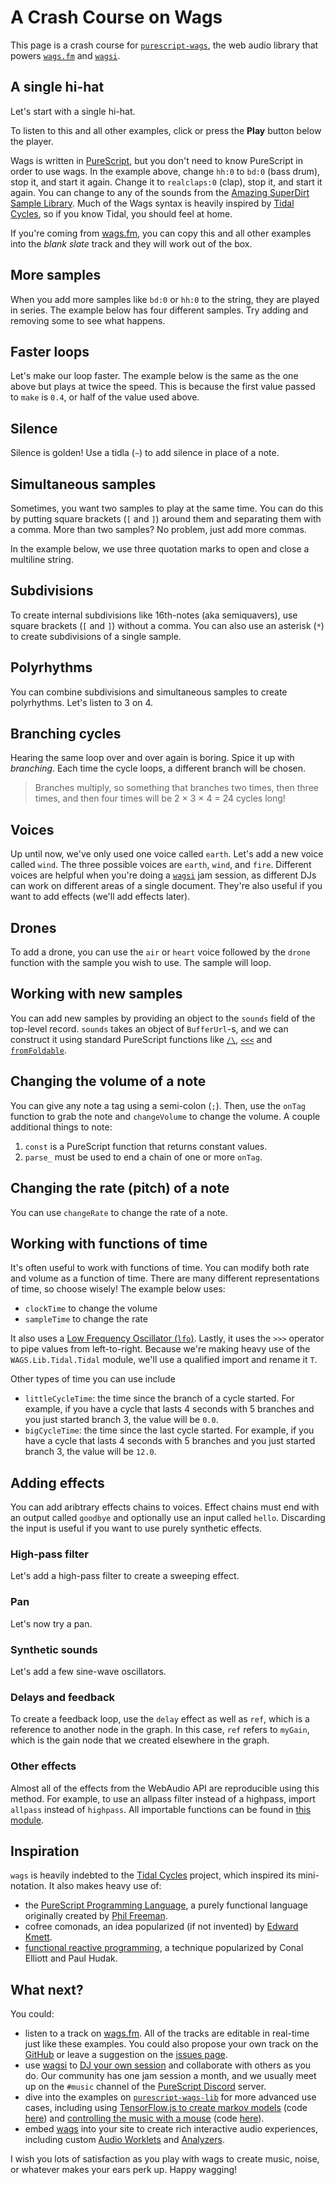 
# A Crash Course on Wags

This page is a crash course for [`purescript-wags`](https://github.com/mikesol/purescript-wags), the web audio library that powers [`wags.fm`](https://github.com/mikesol/wags.fm) and [`wagsi`](https://github.com/mikesol/wagsi).

## A single hi-hat

Let's start with a single hi-hat.

<Player player={singleMain} code={single} />

To listen to this and all other examples, click or press the **Play** <FontAwesomeIcon icon={faPlayCircle} /> button below the player.

Wags is written in [PureScript](https://purescript.org), but you don't need to know PureScript in order to use wags. In the example above, change `hh:0` to `bd:0` (bass drum), stop it, and start it again. Change it to `realclaps:0` (clap), stop it, and start it again. You can change to any of the sounds from the [Amazing SuperDirt Sample Library](https://github.com/mikesol/wagsi/blob/main/SOUNDS.md). Much of the Wags syntax is heavily inspired by [Tidal Cycles](https://tidalcycles.org/), so if you know Tidal, you should feel at home.

If you're coming from [wags.fm](https://wags.fm), you can copy this and all other examples into the _blank slate_ track and they will work out of the box.

## More samples

When you add more samples like `bd:0` or `hh:0` to the string, they are played in series.  The example below has four different samples. Try adding and removing some to see what happens.

<Player player={severalMain} code={several} />

## Faster loops

Let's make our loop faster. The example below is the same as the one above but plays at twice the speed. This is because the first value passed to `make` is `0.4`, or half of the value used above.

<Player player={fasterMain} code={faster} />

## Silence

Silence is golden! Use a tidla (`~`) to add silence in place of a note.

<Player player={silenceMain} code={silence} />

## Simultaneous samples

Sometimes, you want two samples to play at the same time. You can do this by putting square brackets (`[` and `]`) around them and separating them with a comma. More than two samples? No problem, just add more commas.

In the example below, we use three quotation marks to open and close a multiline string.

<Player player={simulMain} code={simul} />

## Subdivisions

To create internal subdivisions like 16th-notes (aka semiquavers), use square brackets (`[` and `]`) without a comma. You can also use an asterisk (`*`) to create subdivisions of a single sample.

<Player player={subdivMain} code={subdiv} />

## Polyrhythms

You can combine subdivisions and simultaneous samples to create polyrhythms. Let's listen to 3 on 4.

<Player player={polyMain} code={poly} />

## Branching cycles

Hearing the same loop over and over again is boring. Spice it up with _branching_. Each time the cycle loops, a different branch will be chosen.

> Branches multiply, so something that branches two times, then three times, and then four times will be 2 × 3 × 4 = 24 cycles long!

<Player player={branchMain} code={branch} />

## Voices

Up until now, we've only used one voice called `earth`. Let's add a new voice called `wind`. The three possible voices are `earth`, `wind`, and `fire`. Different voices are helpful when you're doing a [`wagsi`](https://github.com/mikesol/wagsi) jam session, as different DJs can work on different areas of a single document. They're also useful if you want to add effects (we'll add effects later).

<Player player={voicesMain} code={voices} />

## Drones

To add a drone, you can use the `air` or `heart` voice followed by the `drone` function with the sample you wish to use. The sample will loop.

<Player player={dronesMain} code={drones} />

## Working with new samples

You can add new samples by providing an object to the `sounds` field of the top-level record. `sounds` takes an object of `BufferUrl`-s, and we can construct it using standard PureScript functions like [`/\`](https://pursuit.purescript.org/packages/purescript-tuples/6.0.1/docs/Data.Tuple.Nested), [`<<<`](https://pursuit.purescript.org/packages/purescript-prelude/5.0.1/docs/Control.Semigroupoid) and [`fromFoldable`](https://pursuit.purescript.org/packages/purescript-foreign-object/3.0.0/docs/Foreign.Object#v:fromFoldable).

<Player player={soundsMain} code={sounds} />

## Changing the volume of a note

You can give any note a tag using a semi-colon (`;`). Then, use the `onTag` function to grab the note and `changeVolume` to change the volume. A couple additional things to note:

1. `const` is a PureScript function that returns constant values.
2. `parse_` must be used to end a chain of one or more `onTag`.

<Player player={volumeMain} code={volume} />

## Changing the rate (pitch) of a note

You can use `changeRate` to change the rate of a note.

<Player preload player={rateMain} code={rate} />

## Working with functions of time

It's often useful to work with functions of time. You can modify both rate and volume as a function of time. There are many different representations of time, so choose wisely! The example below uses:

- `clockTime` to change the volume
- `sampleTime` to change the rate

It also uses a [Low Frequency Oscillator (`lfo`)](https://en.wikipedia.org/wiki/Low-frequency_oscillation). Lastly, it uses the `>>>` operator to pipe values from left-to-right. Because we're making heavy use of the `WAGS.Lib.Tidal.Tidal` module, we'll use a qualified import and rename it `T`.

<Player player={foftMain} code={foft} />

Other types of time you can use include

- `littleCycleTime`: the time since the branch of a cycle started. For example, if you have a cycle that lasts 4 seconds with 5 branches and you just started branch 3, the value will be `0.0`.
- `bigCycleTime`: the time since the last cycle started. For example, if you have a cycle that lasts 4 seconds with 5 branches and you just started branch 3, the value will be `12.0`.

## Adding effects

You can add aribtrary effects chains to voices. Effect chains must end with an output called `goodbye` and optionally use an input called `hello`. Discarding the input is useful if you want to use purely synthetic effects.

### High-pass filter

Let's add a high-pass filter to create a sweeping effect.

<Player player={highpassMain} code={highpass} />

### Pan

Let's now try a pan.

<Player player={panMain} code={pan} />

### Synthetic sounds

Let's add a few sine-wave oscillators.

<Player player={sinesMain} code={sines} />

### Delays and feedback

To create a feedback loop, use the `delay` effect as well as `ref`, which is a reference to another node in the graph. In this case, `ref` refers to `myGain`, which is the gain node that we created elsewhere in the graph.

<Player player={feedbackMain} code={feedback} />

### Other effects

Almost all of the effects from the WebAudio API are reproducible using this method. For example, to use an allpass filter instead of a highpass, import `allpass` instead of `highpass`. All importable functions can be found in [this module](https://github.com/mikesol/purescript-wags/blob/main/src/WAGS/Create/Optionals.purs).

## Inspiration

`wags` is heavily indebted to the [Tidal Cycles](https://tidalcycles.org/) project, which inspired its mini-notation. It also makes heavy use of:

- the [PureScript Programming Language](https://purescript.org), a purely functional language originally created by [Phil Freeman](https://twitter.com/paf31).
- cofree comonads, an idea popularized (if not invented) by [Edward Kmett](https://twitter.com/kmett).
- [functional reactive programming](https://en.wikipedia.org/wiki/Functional_reactive_programming), a technique popularized by Conal Elliott and Paul Hudak.

## What next?

You could:
- listen to a track on [wags.fm](https://wags.fm). All of the tracks are editable in real-time just like these examples. You could also propose your own track on the [GitHub](https://github.com/mikesol/wags.fm) or leave a suggestion on the [issues page](https://github.com/mikesol/wags.fm/issues).
- use [wagsi](https://github.com/mikesol/wagsi) to [DJ your own session](https://twitter.com/stronglynormal/status/1459623955719991299) and collaborate with others as you do. Our community has one jam session a month, and we usually meet up on the `#music` channel of the [PureScript Discord](https://purescript.org/chat) server.
- dive into the examples on [`purescript-wags-lib`](https://github.com/mikesol/purescript-wags-lib) for more advanced use cases, including using [TensorFlow.js to create markov models](https://purescript-wags-lib-sector.netlify.app/) (code [here](https://github.com/mikesol/purescript-wags-lib/tree/main/examples/sector)) and [controlling the music with a mouse](https://purescript-wags-lib-sequencer.netlify.app/) (code [here](https://github.com/mikesol/purescript-wags-lib/tree/main/examples/gamelan)).
- embed [wags](https://github.com/mikesol/purescript-wags) into your site to create rich interactive audio experiences, including custom [Audio Worklets](https://developer.mozilla.org/en-US/docs/Web/API/AudioWorklet) and [Analyzers](https://developer.mozilla.org/en-US/docs/Web/API/AnalyserNode).

I wish you lots of satisfaction as you play with wags to create music, noise, or whatever makes your ears perk up. Happy wagging!
